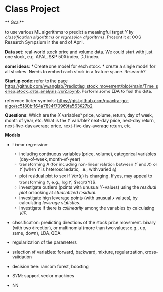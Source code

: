 # Class Project 

** Goal**

to use various ML algorithms to predict a meaningful target $Y$ by *classification algorithms* or *regression algorithms*. Present it at COS Research Sympsium in the end of April. 
 
 **Data set**: real-world stock price and volume data. We could start with just one stock, e.g. APAL. S&P 500  index, DJ index. 
 
 **some ideas**: 
  * Create one model for each stock. 
  * create a single model for all stockes. Needs to embed each stock in a feature space. Research? 

**Startup code**: refer to the page <https://github.com/ywanglab/Predicting_stock_movement/blob/main/Time_series_stock_data_analysis_ver2.ipynb>. 
 Perform some EDA to feel the data. 

 reference ticker symbols: <https://gist.github.com/quantra-go-algo/ac5180bf164a7894f70969fa563627b2>
 
 **Questions**: Which are the $X$ variables? price, volume, return, day of week, month of year, etc. 
 What is the $Y$ variable? next-day price, next-day return, next-five-day average price, next-five-day-average return, etc. 

 **Models**

 - Linear regression: 

    * including continuous variables (price, volume), categorical variables (day-of-week, month-of-year)
    * transforming $X$ (for including non-linear relation between $Y$ and $X$) or $Y$ (when $Y$ is heteroschedatic, i.e., with varied $\epsilon_i$)
    * plot residual plot to see if $Var(\epsilon_i)$ is changing. If yes, may appeal to transforming $Y$, e.g., $\log Y$, $\sqrt{Y}$. 
    * investigate outliers (points with unusual $Y$-values) using the *residual plot* or looking at *studentized residual*. 
    * investigate high leverage points (with unusual $x$ values), by calculating *leverage statistics*. 
    * Investigate if there is *colinearity* among the variables by calculating *VIF*. 

- classification: predicting directions of the stock price movement.  binary (with two direction), or multinomial (more than two values: e.g., up, same, down), LDA, QDA
- regularization of the parameters
- selection of variables: forward, backward, mixture, regularization, cross-validation 
- decision tree: random forest, boosting 
- SVM: support vector machines
- NN